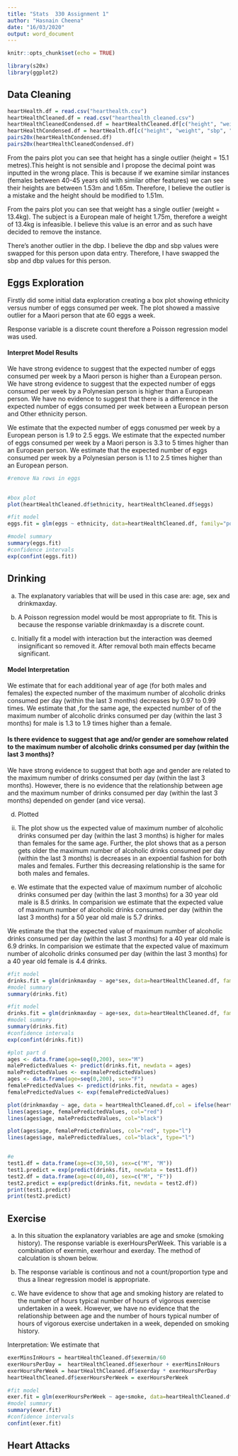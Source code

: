 ```yaml
---
title: "Stats  330 Assignment 1"
author: "Hasnain Cheena"
date: "16/03/2020"
output: word_document
---
```


```r
knitr::opts_chunk$set(echo = TRUE)

library(s20x)
library(ggplot2)
```

## Data Cleaning

```r
heartHealth.df = read.csv("hearthealth.csv")
heartHealthCleaned.df = read.csv("hearthealth_cleaned.csv")
heartHealthCleanedCondensed.df = heartHealthCleaned.df[c("height", "weight", "sbp", "dbp")]
heartHealthCondensed.df = heartHealth.df[c("height", "weight", "sbp", "dbp")]
pairs20x(heartHealthCondensed.df)
pairs20x(heartHealthCleanedCondensed.df)
```
From the pairs plot you can see that height has a single outlier (height = 15.1 metres).This height is not sensible and I propose the decimal point was inputted in the wrong place. This is because if we examine similar instances (females between 40-45 years old with similar other features) we can see their heights are between 1.53m and 1.65m. Therefore, I believe the outlier is a mistake and the height should be modified to 1.51m. 

From the pairs plot you can see that weight has a single outlier (weight = 13.4kg). The subject is a European male of height 1.75m, therefore a weight of 13.4kg is infeasible. I believe this value is an error and as such have decided to remove the instance. 

There's another outlier in the dbp. I believe the dbp and sbp values were swapped for this person upon data entry. Therefore, I have swapped the sbp and dbp values for this person. 

## Eggs Exploration
Firstly did some initial data exploration creating a box plot showing ethnicity versus number of eggs consumed per week. 
The plot showed a massive outlier for a Maori person that ate 60 eggs a week. 

Response variable is a discrete count therefore a Poisson regression model was used. 

#### Interpret Model Results
We have strong evidence to suggest that the expected number of eggs consumed per week by a Maori person is higher than a European person. 
We have strong evidence to suggest that the expected number of eggs consumed per week by a Polynesian person is higher than a European person.
We have no evidence to suggest that there is a difference in the expected number of eggs consumed per week between a European person and Other ethnicity person. 

We estimate that the expected number of eggs conusmed per week by a European person is 1.9 to 2.5 eggs.
We estimate that the expected number of eggs consumed per week by a Maori person is 3.3 to 5 times higher than an European person.
We estimate that the expected number of eggs consumed per week by a Polynesian person is 1.1 to 2.5 times higher than an European person. 
```r

#remove Na rows in eggs
  

#box plot
plot(heartHealthCleaned.df$ethnicity, heartHealthCleaned.df$eggs)

#fit model
eggs.fit = glm(eggs ~ ethnicity, data=heartHealthCleaned.df, family="poisson")

#model summary
summary(eggs.fit)
#confidence intervals 
exp(confint(eggs.fit))
```

## Drinking 
a) The explanatory variables that will be used in this case are: age, sex and drinkmaxday. 

b) A Poisson regression model would be most appropriate to fit. This is because the response variable drinkmaxday is a discrete count. 

c) Initially fit a model with interaction but the interaction was deemed insignificant so removed it. After removal both main effects became significant. 

#### Model Interpretation
We estimate that for each additional year of age (for both males and females) the expected number of the maximum number of alcoholic drinks consumed per day (within the last 3 months) decreases by 0.97 to 0.99 times. 
We estimate that ,for the same age, the expected number of of the maximum number of alcoholic drinks consumed per day (within the last 3 months) for male is 1.3 to 1.9 times higher than a female. 

####  Is there evidence to suggest that age and/or gender are somehow related to the maximum number of alcoholic drinks consumed per day (within the last 3 months)?
We have strong evidence to suggest that both age and gender are related to the maximum number of drinks consumed per day (within the last 3 months). However, there is no evidence that the relationship between age and the maximum number of drinks consumed per day (within the last 3 months) depended on gender (and vice versa). 


d) Plotted
  ii) The plot show us the expected value of maximum number of alcoholic drinks consumed per day (within the last 3 months) is higher for males than females for the same age. Further, the plot shows that as a person gets older the maximum number of alcoholic drinks consumed per day (within the last 3 months) is decreases in an expoential fashion for both males and females. Further this decreasing relationship is the same for both males and females. 
  
e) 
We estimate that the expected value of maximum number of alcoholic drinks consumed per day (within the last 3 months) for a 30 year old male is 8.5 drinks. In comparision we estimate that the expected value of maximum number of alcoholic drinks consumed per day (within the last 3 months) for a 50 year old male is 5.7 drinks. 

We estimate the that the expected value of maximum number of alcoholic drinks consumed per day (within the last 3 months) for a 40 year old male is 6.9 drinks. In comparision we estimate that the expected value of maximum number of alcoholic drinks consumed per day (within the last 3 months) for a 40 year old female is 4.4 drinks.
```r
#fit model
drinks.fit = glm(drinkmaxday ~ age*sex, data=heartHealthCleaned.df, family="poisson")
#model summary
summary(drinks.fit)

#fit model
drinks.fit = glm(drinkmaxday ~ age+sex, data=heartHealthCleaned.df, family="poisson")
#model summary
summary(drinks.fit)
#confidence intervals 
exp(confint(drinks.fit))

#plot part d
ages <- data.frame(age=seq(0,200), sex="M")
malePredictedValues <- predict(drinks.fit, newdata = ages)
malePredictedValues <- exp(malePredictedValues)
ages <- data.frame(age=seq(0,200), sex="F")
femalePredictedValues <- predict(drinks.fit, newdata = ages)
femalePredictedValues <- exp(femalePredictedValues)

plot(drinkmaxday ~ age, data = heartHealthCleaned.df,col = ifelse(heartHealthCleaned.df$sex == "M" , "black", "red"))
lines(ages$age, femalePredictedValues, col="red")
lines(ages$age, malePredictedValues, col="black")

plot(ages$age, femalePredictedValues, col="red", type="l")
lines(ages$age, malePredictedValues, col="black", type="l")


#e
test1.df = data.frame(age=c(30,50), sex=c("M", "M"))
test1.predict = exp(predict(drinks.fit, newdata = test1.df))
test2.df = data.frame(age=c(40,40), sex=c("M", "F"))
test2.predict = exp(predict(drinks.fit, newdata = test2.df))
print(test1.predict)
print(test2.predict)
```

## Exercise

a) In this situation the explanatory variables are age and smoke (smoking history). The response variable is exerHoursPerWeek. This variable is a combination of exermin, exerhour and exerday. The method of calculation is shown below. 

b) The response variable is continous and not a count/proportion type and thus a linear regression model is appropriate. 

c) We have evidence to show that age and smoking history are related to the number of hours typical number of hours of vigorous exercise undertaken in a week. However, we have no evidence that the relationship between age and the number of hours typical number of hours of vigorous exercise undertaken in a week, depended on smoking history.

Interpretation:
We estimate that 

```r
exerMinsInHours = heartHealthCleaned.df$exermin/60
exerHoursPerDay =  heartHealthCleaned.df$exerhour + exerMinsInHours
exerHoursPerWeek = heartHealthCleaned.df$exerday * exerHoursPerDay
heartHealthCleaned.df$exerHoursPerWeek = exerHoursPerWeek

#fit model
exer.fit = glm(exerHoursPerWeek ~ age+smoke, data=heartHealthCleaned.df, family="gaussian")
#model summary
summary(exer.fit)
#confidence intervals
confint(exer.fit)
```

## Heart Attacks

```r


```
